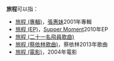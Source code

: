 '''旅程'''可以指：

* [[旅程_(專輯)|旅程 (專輯)]]，[[張惠妹|張惠妹]]2001年專輯
* [[旅程_(EP)|旅程 (EP)]]，[[Supper_Moment|Supper Moment]]2010年EP
* [[旅程_(二十一名飛員歌曲)|旅程 (二十一名飛員歌曲)]]
* [[旅程_(蔡依林歌曲)|旅程 (蔡依林歌曲)]]，蔡依林2013年歌曲
* [[旅程_(電影)|旅程 (電影)]]，2004年電影


{{disambig|S|Cat=二字消歧义}}